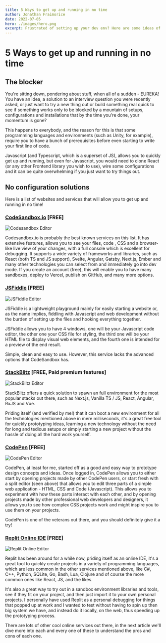 ```yaml
---
title: 5 Ways to get up and running in no time
author: Jonathan Fraimorice
date: 2022-07-05
hero: ./images/hero.png
excerpt: Frustrated of setting up your dev env? Here are some ideas of how to get running in no time
---
```


# **5 Ways to get up and running in no time**

## The blocker

You're sitting down, pondering about stuff, when all of a sudden - EUREKA! You have an idea, a solution to an interview question you were recently asked, or just want to try a new thing out or build something real quick to see if something works only to be blocked by a mountain of setups, configurations and installations that by the time you're done, your momentum is gone?

This happens to everybody, and the reason for this is that some programming languages and environments (such as Unity, for example), require you to have a bunch of prerequisites before even starting to write your first line of code.

Javascript (and Typescript, which is a superset of JS), allows you to quickly get up and running, but even for Javascript, you would need to clone React (or any other Frontend library you wish to use), wire some configurations and it can be quite overwhelming if you just want to try things out.

## No configuration solutions

Here is a list of websites and services that will allow you to get up and running in no time!

### [CodeSandbox.io](https://codesandbox.io) [FREE]

<div className="Image__Small">
  <img
    src="./images/codesandbox.svg"
    title="Codesandbox Editor"
    alt="Codesandbox Editor"
  />
</div>

Codesandbox.io is probably the best known services on this list. It has extensive features, allows you to see your files, code , CSS and a browser-like live view of your changes, with a full console which is excellent for debugging.
It supports a wide variety of frameworks and libraries, such as React (both TS and JS support), Svelte, Angular, Gatsby, Next.js, Ember and many other technologies you can select from and immediately go into dev mode.
If you create an account (free), this will enable you to have many sandboxes, deploy to Vercel, publish on GitHub, and many more options.

### [JSFiddle](https://jsfiddle.net/) [FREE]

<div className="Image__Small">
  <img
    src="./images/jsfiddle.jpg"
    title="JSFiddle Editor"
    alt="JSFiddle Editor"
  />
</div>

JSFiddle is a lightweight playground mainly for easily starting a website or, as the name implies, fiddling with Javascript and web development without the burden of setting up the files and hooking everything together.

JSFiddle allows you to have 4 windows, one will be your Javascript code editor, the other one your CSS file for styling, the third one will be your HTML file to display visual web elements, and the fourth one is intended for a preview of the end result.

Simple, clean and easy to use. However, this service lacks the advanced options that CodeSandbox has.

### [StackBlitz](https://stackblitz.com/) [FREE, Paid premium features]

<div className="Image__Small">
  <img
    src="./images/stackblitz.jpg"
    title="StackBlitz Editor"
    alt="StackBlitz Editor"
  />
</div>

StackBlitz offers a quick solution to spawn an full environment for the most popular stacks out there, such as Next.js, Vanilla TS / JS, React, Angular, RxJS and Vue.

Priding itself (and verified by me!) that it can boot a new environment for all the technologies mentioned above in mere milliseconds, it's a great free tool for quickly prototyping ideas, learning a new technology without the need for long and tedious setups or simply starting a new project without the hassle of doing all the hard work yourself.

### [CodePen](https://codepen.io/) [FREE]

<div className="Image__Small">
  <img
    src="./images/codepen.png"
    title="CodePen Editor"
    alt="CodePen Editor"
  />
</div>

CodePen, at least for me, started off as a good and easy way to prototype design concepts and ideas. Once logged in, CodePen allows you to either start by opening projects made by other CodePen users, or start fresh with a split editor (seen above) that allows you to edit three parts of a simple web application - HTML, CSS and Code (Javascript). This allows you to experiment with how these parts interact with each other, and by opening projects made by other professional web developers and designers, it allows you to see how complex CSS projects work and might inspire you to use them on your projects.

CodePen is one of the veterans out there, and you should definitely give it a try!

### [Replit Online IDE](https://replit.com/) [FREE]

<div className="Image__Small">
  <img
    src="./images/replit.png"
    title="Replit Online Editor"
    alt="Replit Online Editor"
  />
</div>

Replit has been around for a while now, priding itself as an online IDE, it's a great tool to quickly create projects in a variety of programming languages, which are less common in the other services mentioned above, like C#, C++, Python, SQLite, Go, Bash, Lua, Clojure and of course the more common ones like React, JS, and the likes.

It's also a great way to try out in a sandbox environment libraries and tools, see if they fit on your project, and then just import it to your own personal projects. I personally have used Replit as a personal debugging for things that popped up at work and I wanted to test without having to spin up then big system we have, and instead do it locally, on the web, thus speeding up the prototyping process.

There are lots of other cool online services out there, in the next article we'll dive more into each and every one of these to understand the pros and cons of each one.